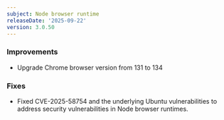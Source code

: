 ```yaml
---
subject: Node browser runtime
releaseDate: '2025-09-22'
version: 3.0.50
---
```


### Improvements

* Upgrade Chrome browser version from 131 to 134

### Fixes

* Fixed CVE-2025-58754 and the underlying Ubuntu vulnerabilities to address security vulnerabilities in Node browser runtimes.

